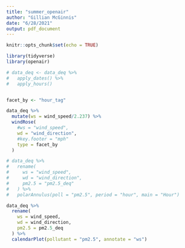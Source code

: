 ```yaml
---
title: "summer_openair"
author: "Gillian McGinnis"
date: "6/28/2021"
output: pdf_document
---
```


```r
knitr::opts_chunk$set(echo = TRUE)
```

```r
library(tidyverse)
library(openair)
```


```r
# data_deq <- data_deq %>% 
#   apply_dates() %>% 
#   apply_hours()


facet_by <- "hour_tag"

data_deq %>% 
  mutate(ws = wind_speed/2.237) %>% 
  windRose(
    #ws = "wind_speed",
    wd = "wind_direction",
    #key.footer = "mph"
    type = facet_by
  )

# data_deq %>% 
#   rename(
#     ws = "wind_speed",
#     wd = "wind_direction",
#     pm2.5 = "pm2.5_deq"
#   ) %>%
#   polarAnnulus(poll = "pm2.5", period = "hour", main = "Hour")

data_deq %>% 
  rename(
    ws = wind_speed,
    wd = wind_direction,
    pm2.5 = pm2.5_deq
  ) %>% 
  calendarPlot(pollutant = "pm2.5", annotate = "ws")
```

